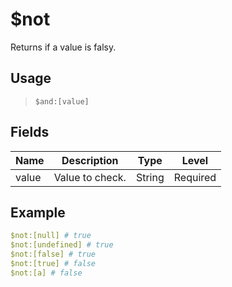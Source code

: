 # $not
Returns if a value is falsy.

## Usage
> `$and:[value]`

## Fields
| Name        | Description          | Type   | Level    |
| ----------- | -------------------- | ------ | -------- |
| value       | Value to check.      | String | Required |

## Example
```yaml
$not:[null] # true
$not:[undefined] # true
$not:[false] # true
$not:[true] # false
$not:[a] # false
```